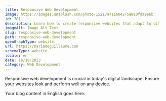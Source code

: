 ```yaml
---
title: Responsive Web Development
image: https://images.unsplash.com/photo-1521747116042-5a810fda966b
id: 781
description: Learn how to create responsive websites that adapt to different devices and screen sizes. Enhance user experience and SEO.
imageAlt: Image Alt Text
slug: responsive-web-development
path: responsive-web-development
openGraphType: website
url: https://marianoguillaume.com
schemaType: website
locale: en
date: 16/10/2023
category: Web Development
---
```


Responsive web development is crucial in today's digital landscape. Ensure your websites look and perform well on any device.

Your blog content in English goes here.
